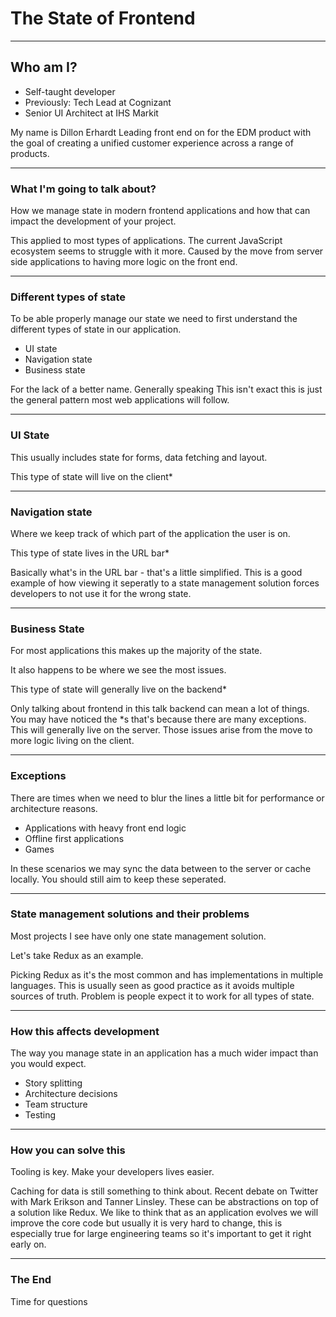 
<Head>
  <title>The State of Frontend</title>
  <meta name="twitter:card" content="summary_large_image" />
  <meta name="twitter:site" content="@dillonerhardt" />
  <meta name="twitter:title" content="The State of Frontend" />
  <meta
    name="og:description"
    content="How to do state management for modern frontend applications"
  />
  <meta
    name="og:image"
    content="https://og-image.vercel.app/The%20State%20of%20Frontend.png"
  />
</Head>

<Footer>
  <CustomFooter />
</Footer>

# The State of Frontend

---

## Who am I?

<Steps>


- Self-taught developer
- Previously: Tech Lead at Cognizant
- Senior UI Architect at IHS Markit

</Steps>


<Notes>
  My name is Dillon Erhardt Leading front end on for the EDM product with the
  goal of creating a unified customer experience across a range of products.
</Notes>

---

### What I'm going to talk about?

How we manage state in modern frontend applications and how that can impact the development of your project.

<Notes>
  This applied to most types of applications. The current JavaScript ecosystem
  seems to struggle with it more. Caused by the move from server side
  applications to having more logic on the front end.
</Notes>

---

### Different types of state

To be able properly manage our state we need to first understand the different types of state in our application.

<Steps>


- UI state
- Navigation state
- Business state

</Steps>


<Notes>
  For the lack of a better name. Generally speaking This isn't exact this is
  just the general pattern most web applications will follow.
</Notes>

---

### UI State

This usually includes state for forms, data fetching and layout.

This type of state will live on the client\*

<Notes></Notes>

---

### Navigation state

Where we keep track of which part of the application the user is on.

This type of state lives in the URL bar\*

<Notes>
  Basically what's in the URL bar - that's a little simplified. This is a good
  example of how viewing it seperatly to a state management solution forces
  developers to not use it for the wrong state.
</Notes>

---

### Business State

For most applications this makes up the majority of the state.

It also happens to be where we see the most issues.

This type of state will generally live on the backend\*

<Notes>
  Only talking about frontend in this talk backend can mean a lot of things. You
  may have noticed the *s that's because there are many exceptions. This will
  generally live on the server. Those issues arise from the move to more logic
  living on the client.
</Notes>

---

### Exceptions

There are times when we need to blur the lines a little bit for performance or architecture reasons.

<Steps>


- Applications with heavy front end logic
- Offline first applications
- Games

</Steps>


<Notes>
  In these scenarios we may sync the data between to the server or cache
  locally. You should still aim to keep these seperated.
</Notes>

---

### State management solutions and their problems

Most projects I see have only one state management solution.

Let's take Redux as an example.

<Notes>
  Picking Redux as it's the most common and has implementations in multiple
  languages. This is usually seen as good practice as it avoids multiple sources
  of truth. Problem is people expect it to work for all types of state.
</Notes>

---

### How this affects development

The way you manage state in an application has a much wider impact than you would expect.

<Steps>


- Story splitting
- Architecture decisions
- Team structure
- Testing

</Steps>


<Notes></Notes>

---

### How you can solve this

Tooling is key. Make your developers lives easier.

<Notes>
  Caching for data is still something to think about. Recent debate on Twitter
  with Mark Erikson and Tanner Linsley. These can be abstractions on top of a
  solution like Redux. We like to think that as an application evolves we will
  improve the core code but usually it is very hard to change, this is
  especially true for large engineering teams so it's important to get it right
  early on.
</Notes>

---

### The End

Time for questions
